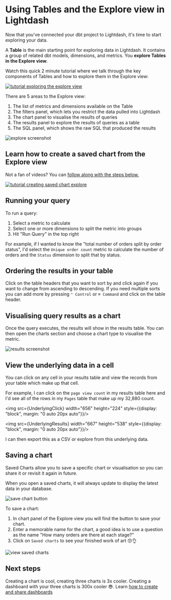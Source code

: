 
# Using Tables and the Explore view in Lightdash

Now that you've connected your dbt project to Lightdash, it's time to start exploring your data.

A **Table** is the main starting point for exploring data in Lightdash. It contains a group of related
dbt models, dimensions, and metrics. You **explore Tables in the Explore view**.

Watch this quick 2 minute tutorial where we talk through the key components of Tables and how to explore them in the Explore view:

[![tutorial exploring the explore view](./assets/tutorial_exploring_the_explore_view.png)](https://youtu.be/q6CAP4nhn4E)

There are 5 areas to the Explore view:

1. The list of metrics and dimensions available on the Table
2. The filters panel, which lets you restrict the data pulled into Lightdash
3. The chart panel to visualise the results of queries
4. The results panel to explore the results of queries as a table
5. The SQL panel, which shows the raw SQL that produced the results

![explore screenshot](./assets/explore_screenshot.png)

## Learn how to create a saved chart from the Explore view

Not a fan of videos? You can [follow along with the steps below.](#running-your-first-query)

[![tutorial creating saved chart explore](./assets/tutorial_creating_saved_chart_explore.png)](https://youtu.be/NGlsiCOV7gA)

## Running your query

To run a query:

1. Select a metric to calculate
2. Select one or more dimensions to split the metric into groups
3. Hit "Run Query" in the top right

For example, if I wanted to know the "total number of orders split by order status", I'd select the `Unique order
count` metric to calculate the number of orders and the `Status` dimension to split that by status.

## Ordering the results in your table

Click on the table headers that you want to sort by and click again if you want to change from ascending to descending.
If you need multiple sorts you can add more by pressing `⌃ Control` or `⌘ Command` and click on the table header.

## Visualising query results as a chart

Once the query executes, the results will show in the results table. You can then open the charts section and choose
a chart type to visualise the metric.

![results screenshot](./assets/results_screenshot.png)

## View the underlying data in a cell

You can click on any cell in your results table and view the records from your table which make up that cell.

For example, I can click on the `page view count` in my results table here and I'd see all of the rows in my `Pages` table that make up my 32,880 count.

<img src={UnderlyingClick} width="656" height="224" style={{display: "block", margin: "0 auto 20px auto"}}/>

<img src={UnderlyingResults} width="667" height="538" style={{display: "block", margin: "0 auto 20px auto"}}/>

I can then export this as a CSV or explore from this underlying data.

## Saving a chart

Saved Charts allow you to save a specific chart or visualisation so you can share it or revisit it again in future.

When you open a saved charts, it will always update to display the latest data in your database.

![save chart button](./assets/save_chart_action.png)

To save a chart:

1. In chart panel of the Explore view you will find the button to save your chart.
2. Enter a memorable name for the chart, a good idea is to use a question as the name "How many orders are there at each stage?"
3. Click on `Saved charts` to see your finished work of art 😚👌

![view saved charts](./assets/view_charts_action.png)

## Next steps

Creating a chart is cool, creating three charts is 3x cooler. Creating a dashboard with your three charts is 300x
cooler 😎. Learn [how to create and share dashboards](./dashboards.md)
